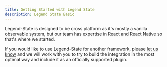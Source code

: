 ```yaml
---
title: Getting Started with Legend State
description: Legend State Basic
---
```


Legend-State is designed to be cross platform as it's mostly a vanilla observable system, but our team has expertise in React and React Native so that's where we started.

If you would like to use Legend-State for another framework, please [let us know](https://github.com/LegendApp/legend-state/issues) and we will work with you to try to build the integration in the most optimal way and include it as an officially supported plugin.

